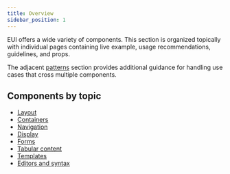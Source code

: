 ```yaml
---
title: Overview
sidebar_position: 1
---
```


EUI offers a wide variety of components. This section is organized topically with individual pages containing live example, usage recommendations, guidelines, and props.

The adjacent [patterns](../patterns/index.mdx) section provides additional guidance for handling use cases that cross multiple components.

## Components by topic
- [Layout](../layout/flex)
- [Containers](../containers/accordion)
- [Navigation](../navigation/breadcrumbs)
- [Display](../display/badge)
- [Forms](../forms/form-controls/guidelines)
- [Tabular content](../tabular-content/data-grid)
- [Templates](../templates/page-template)
- [Editors and syntax](../editors-syntax/markdown/format)
